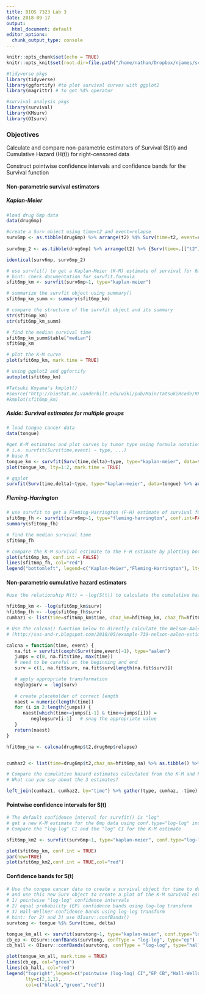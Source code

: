 ```yaml
---
title: BIOS 7323 Lab 3
date: 2018-09-17
output:
  html_document: default
editor_options: 
  chunk_output_type: console
---
```


```r
knitr::opts_chunk$set(echo = TRUE)
knitr::opts_knit$set(root.dir=file.path("/home/nathan/Dropbox/njames/school/PhD/courses/2018_19/ta_surv_anlys2/labs/lab3"))

#tidyverse pkgs
library(tidyverse)
library(ggfortify) #to plot survival curves with ggplot2
library(magrittr) # to get %$% operator

#survival analysis pkgs
library(survival)
library(KMsurv)
library(OIsurv)
```

### Objectives

Calculate and compare non-parametric estimators of Survival (S(t)) and Cumulative Hazard (H(t)) for right-censored data

Construct pointwise confidence intervals and confidence bands for the Survival function

####  Non-parametric survival estimators

##### Kaplan-Meier

```r
#load drug 6mp data
data(drug6mp)

#create a Surv object using time=t2 and event=relapse
surv6mp <- as.tibble(drug6mp) %>% arrange(t2) %$% Surv(time=t2, event=relapse)
  
surv6mp_2 <- as.tibble(drug6mp) %>% arrange(t2) %>% {Surv(time=.[["t2"]], event=.[["relapse"]])}

identical(surv6mp, surv6mp_2)

# use survfit() to get a Kaplan-Meier (K-M) estimate of survival for 6mp patients
# hint: check documentation for survfit.formula 
sfit6mp_km <- survfit(surv6mp~1, type="kaplan-meier")

# summarize the survfit object using summary()
sfit6mp_km_summ <- summary(sfit6mp_km)

# compare the structure of the survfit object and its summary
str(sfit6mp_km)
str(sfit6mp_km_summ)

# find the median survival time
sfit6mp_km_summ$table["median"]
sfit6mp_km

# plot the K-M curve
plot(sfit6mp_km, mark.time = TRUE)

# using ggplot2 and ggfortify
autoplot(sfit6mp_km)

#Tatsuki Koyama's kmplot()
#source("http://biostat.mc.vanderbilt.edu/wiki/pub/Main/TatsukiRcode/RFunctions1.R")
#kmplot(sfit6mp_km)
```

##### Aside: Survival estimates for multiple groups

```r
# load tongue cancer data
data(tongue)

#get K-M estimates and plot curves by tumor type using formula notation
# i.e. survfit(Surv(time,event) ~ type, ...)
# base R
tongue_km <- survfit(Surv(time,delta)~type, type="kaplan-meier", data=tongue)
plot(tongue_km, lty=1:2, mark.time = TRUE)

# ggplot
survfit(Surv(time,delta)~type, type="kaplan-meier", data=tongue) %>% autoplot(conf.int=FALSE)
```

##### Fleming-Harrington

```r
# use survfit to get a Fleming-Harrington (F-H) estimate of survival for 6mp patients
sfit6mp_fh <- survfit(surv6mp~1, type="fleming-harrington", conf.int=FALSE)
summary(sfit6mp_fh)

# find the median survival time
sfit6mp_fh

# compare the K-M survival estimate to the F-H estimate by plotting both on the same graph
plot(sfit6mp_km, conf.int = FALSE)
lines(sfit6mp_fh, col="red")
legend("bottomleft", legend=c("Kaplan-Meier","Fleming-Harrington"), lty=c(1,1), col=c("black", "red"))
```

####  Non-parametric cumulative hazard estimators

```r
#use the relationship H(t) = -log(S(t)) to calculate the cumulative hazard using both the K-M and F-H survival estimates from above

hfit6mp_km <- -log(sfit6mp_km$surv)
hfit6mp_fh <- -log(sfit6mp_fh$surv)
cumhaz1 <- list(time=sfit6mp_km$time, chaz_km=hfit6mp_km, chaz_fh=hfit6mp_fh) %>% as.tibble()

# Use the calcna() function below to directly calculate the Nelson-Aalen estimate of cumulative hazard
# (http://sas-and-r.blogspot.com/2010/05/example-739-nelson-aalen-estimate-of.html)

calcna = function(time, event) {
   na.fit = survfit(coxph(Surv(time,event)~1), type="aalen")
   jumps = c(0, na.fit$time, max(time))
   # need to be careful at the beginning and end
   surv = c(1, na.fit$surv, na.fit$surv[length(na.fit$surv)])

   # apply appropriate transformation
   neglogsurv = -log(surv)   
   
   # create placeholder of correct length
   naest = numeric(length(time))  
   for (i in 2:length(jumps)) {
      naest[which(time>=jumps[i-1] & time<=jumps[i])] = 
         neglogsurv[i-1]   # snag the appropriate value
   }
   return(naest)
}

hfit6mp_na <- calcna(drug6mp$t2,drug6mp$relapse)


cumhaz2 <- list(time=drug6mp$t2,chaz_na=hfit6mp_na) %>% as.tibble() %>% distinct() %>% arrange(time)

# Compare the cumulative hazard estimates calculated from the K-M and F-H survival estimates with the Nelson-Aalen estimate of cumulative hazard
# What can you say about the 3 estimates?

left_join(cumhaz1, cumhaz2, by="time") %>% gather(type, cumhaz, -time) %>% ggplot(aes(x=time,y=cumhaz,color=type)) + geom_step() + facet_grid(.~type)
```

#### Pointwise confidence intervals for S(t)

```r
# The default confidence interval for survfit() is "log"
# get a new K-M estimate for the 6mp data using conf.type="log-log" instead
# Compare the "log-log" CI and the "log" CI for the K-M estimate

sfit6mp_km2 <- survfit(surv6mp~1, type="kaplan-meier", conf.type="log-log")

plot(sfit6mp_km, conf.int = TRUE)
par(new=TRUE)
plot(sfit6mp_km2,conf.int = TRUE,col="red")
```


#### Confidence bands for S(t)

```r
# Use the tongue cancer data to create a survival object for time to death (ignoring type)
# and use this new Surv object to create a plot of the K-M survival estimate with:
# 1) pointwise "log-log" confidence intervals
# 2) equal probability (EP) confidence bands using log-log transform
# 3) Hall-Wellner confidence bands using log-log transform
# hint: for 2) and 3) use OIsurv::confBands() 
survtong <- tongue %$% Surv(time, delta) 

tongue_km_all <- survfit(survtong~1, type="kaplan-meier", conf.type="log-log")
cb_ep <- OIsurv::confBands(survtong, confType = "log-log", type="ep")
cb_hall <- OIsurv::confBands(survtong, confType = "log-log", type="hall")

plot(tongue_km_all, mark.time = TRUE)
lines(cb_ep, col="green")
lines(cb_hall, col="red")
legend("topright",legend=c("pointwise (log-log) CI","EP CB","Hall-Wellner CB"),
       lty=c(2,1,1),
       col=c("black","green","red"))
````
